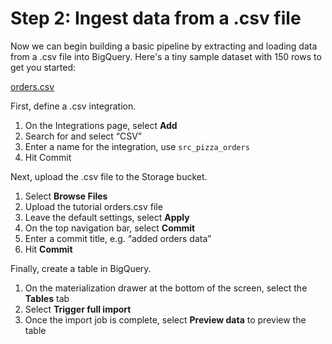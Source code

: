 # Step 2: Ingest data from a .csv file

Now we can begin building a basic pipeline by extracting and loading data from a .csv file into BigQuery.
Here's a tiny sample dataset with 150 rows to get you started:

[orders.csv](Quickstart%203a94d62534aa435bb21e8745511c6cec/orders.csv)

First, define a .csv integration.
1. On the Integrations page, select **Add**
2. Search for and select “CSV”
3. Enter a name for the integration, use `src_pizza_orders`
4. Hit Commit

Next, upload the .csv file to the Storage bucket.

1. Select **Browse Files**
2. Upload the tutorial orders.csv file 
3. Leave the default settings, select **Apply**
4. On the top navigation bar, select **Commit**
5. Enter a commit title, e.g. “added orders data”
6. Hit **Commit**

 Finally, create a table in BigQuery.

1. On the materialization drawer at the bottom of the screen, select the **Tables** tab
2. Select **Trigger full import**
3. Once the import job is complete, select **Preview data** to preview the table





